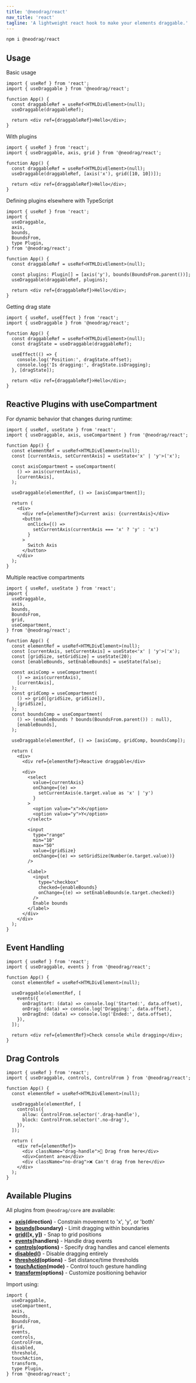```yaml
---
title: '@neodrag/react'
nav_title: 'react'
tagline: 'A lightweight react hook to make your elements draggable.'
---
```


```sh
npm i @neodrag/react
```

## Usage

Basic usage

```tsx
import { useRef } from 'react';
import { useDraggable } from '@neodrag/react';

function App() {
  const draggableRef = useRef<HTMLDivElement>(null);
  useDraggable(draggableRef);

  return <div ref={draggableRef}>Hello</div>;
}
```

With plugins

```tsx
import { useRef } from 'react';
import { useDraggable, axis, grid } from '@neodrag/react';

function App() {
  const draggableRef = useRef<HTMLDivElement>(null);
  useDraggable(draggableRef, [axis('x'), grid([10, 10])]);

  return <div ref={draggableRef}>Hello</div>;
}
```

Defining plugins elsewhere with TypeScript

```tsx
import { useRef } from 'react';
import {
  useDraggable,
  axis,
  bounds,
  BoundsFrom,
  type Plugin,
} from '@neodrag/react';

function App() {
  const draggableRef = useRef<HTMLDivElement>(null);

  const plugins: Plugin[] = [axis('y'), bounds(BoundsFrom.parent())];
  useDraggable(draggableRef, plugins);

  return <div ref={draggableRef}>Hello</div>;
}
```

Getting drag state

```tsx
import { useRef, useEffect } from 'react';
import { useDraggable } from '@neodrag/react';

function App() {
  const draggableRef = useRef<HTMLDivElement>(null);
  const dragState = useDraggable(draggableRef);

  useEffect(() => {
    console.log('Position:', dragState.offset);
    console.log('Is dragging:', dragState.isDragging);
  }, [dragState]);

  return <div ref={draggableRef}>Hello</div>;
}
```

## Reactive Plugins with useCompartment

For dynamic behavior that changes during runtime:

```tsx
import { useRef, useState } from 'react';
import { useDraggable, axis, useCompartment } from '@neodrag/react';

function App() {
  const elementRef = useRef<HTMLDivElement>(null);
  const [currentAxis, setCurrentAxis] = useState<'x' | 'y'>('x');

  const axisCompartment = useCompartment(
    () => axis(currentAxis),
    [currentAxis],
  );

  useDraggable(elementRef, () => [axisCompartment]);

  return (
    <div>
      <div ref={elementRef}>Current axis: {currentAxis}</div>
      <button
        onClick={() =>
          setCurrentAxis(currentAxis === 'x' ? 'y' : 'x')
        }
      >
        Switch Axis
      </button>
    </div>
  );
}
```

Multiple reactive compartments

```tsx
import { useRef, useState } from 'react';
import {
  useDraggable,
  axis,
  bounds,
  BoundsFrom,
  grid,
  useCompartment,
} from '@neodrag/react';

function App() {
  const elementRef = useRef<HTMLDivElement>(null);
  const [currentAxis, setCurrentAxis] = useState<'x' | 'y'>('x');
  const [gridSize, setGridSize] = useState(20);
  const [enableBounds, setEnableBounds] = useState(false);

  const axisComp = useCompartment(
    () => axis(currentAxis),
    [currentAxis],
  );
  const gridComp = useCompartment(
    () => grid([gridSize, gridSize]),
    [gridSize],
  );
  const boundsComp = useCompartment(
    () => (enableBounds ? bounds(BoundsFrom.parent()) : null),
    [enableBounds],
  );

  useDraggable(elementRef, () => [axisComp, gridComp, boundsComp]);

  return (
    <div>
      <div ref={elementRef}>Reactive draggable</div>

      <div>
        <select
          value={currentAxis}
          onChange={(e) =>
            setCurrentAxis(e.target.value as 'x' | 'y')
          }
        >
          <option value="x">X</option>
          <option value="y">Y</option>
        </select>

        <input
          type="range"
          min="10"
          max="50"
          value={gridSize}
          onChange={(e) => setGridSize(Number(e.target.value))}
        />

        <label>
          <input
            type="checkbox"
            checked={enableBounds}
            onChange={(e) => setEnableBounds(e.target.checked)}
          />
          Enable bounds
        </label>
      </div>
    </div>
  );
}
```

## Event Handling

```tsx
import { useRef } from 'react';
import { useDraggable, events } from '@neodrag/react';

function App() {
  const elementRef = useRef<HTMLDivElement>(null);

  useDraggable(elementRef, [
    events({
      onDragStart: (data) => console.log('Started:', data.offset),
      onDrag: (data) => console.log('Dragging:', data.offset),
      onDragEnd: (data) => console.log('Ended:', data.offset),
    }),
  ]);

  return <div ref={elementRef}>Check console while dragging</div>;
}
```

## Drag Controls

```tsx
import { useRef } from 'react';
import { useDraggable, controls, ControlFrom } from '@neodrag/react';

function App() {
  const elementRef = useRef<HTMLDivElement>(null);

  useDraggable(elementRef, [
    controls({
      allow: ControlFrom.selector('.drag-handle'),
      block: ControlFrom.selector('.no-drag'),
    }),
  ]);

  return (
    <div ref={elementRef}>
      <div className="drag-handle">🔸 Drag from here</div>
      <div>Content area</div>
      <div className="no-drag">❌ Can't drag from here</div>
    </div>
  );
}
```

## Available Plugins

All plugins from `@neodrag/core` are available:

- **[axis](/docs/react/plugin/axis)(direction)** - Constrain movement to 'x', 'y', or 'both'
- **[bounds](/docs/react/plugin/bounds)(boundary)** - Limit dragging within boundaries
- **[grid](/docs/react/plugin/grid)([x, y])** - Snap to grid positions
- **[events](/docs/react/plugin/events)(handlers)** - Handle drag events
- **[controls](/docs/react/plugin/controls)(options)** - Specify drag handles and cancel elements
- **[disabled](/docs/react/plugin/disabled)()** - Disable dragging entirely
- **[threshold](/docs/react/plugin/threshold)(options)** - Set distance/time thresholds
- **[touchAction](/docs/react/plugin/touch-action)(mode)** - Control touch gesture handling
- **[transform](/docs/react/plugin/transform)(options)** - Customize positioning behavior

Import using:

```tsx
import {
  useDraggable,
  useCompartment,
  axis,
  bounds,
  BoundsFrom,
  grid,
  events,
  controls,
  ControlFrom,
  disabled,
  threshold,
  touchAction,
  transform,
  type Plugin,
} from '@neodrag/react';
```
